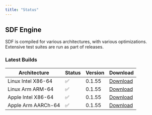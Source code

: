 ```yaml
---
title: "Status"
---
```


## SDF Engine

SDF is compiled for various architectures, with various optimizations. Extensive
test suites are run as part of releases.

### Latest Builds

| Architecture           | Status | Version | Download |
| ---------------------- | ------ | ------- | -------- |
| Linux Intel X86-64     |   ✅   | 0.1.55  | [Download](https://cdn.sdf.com/releases/download/sdf-v0.1.54-x86_64-unknown-linux-musl.tar.gz) |
| Linux Arm ARM-64       |   ✅   | 0.1.55  | [Download](https://cdn.sdf.com/releases/download/sdf-v0.1.54-arm-unknown-linux-gnueabihf.tar.gz) |
| Apple Intel X86-64     |   ✅   | 0.1.55  | [Download](https://cdn.sdf.com/releases/download/sdf-v0.1.54-x86_64-apple-darwin.tar.gz) |
| Apple Arm AARCh-64     |   ✅   | 0.1.55  | [Download](https://cdn.sdf.com/releases/download/sdf-v0.1.54-aarch64-apple-darwin.tar.gz) |
